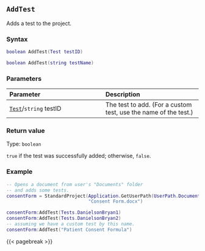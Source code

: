 ## `AddTest`

Adds a test to the project.

### Syntax {-}

``` .lua
boolean AddTest(Test testID)

boolean AddTest(string testName)
```

### Parameters {-}

**Parameter** | **Description**
| :-- | :-- |
| [`Test`](#test)/`string` testID | The test to add. (For a custom test, use the name of the test.) |

### Return value {-}

Type: `boolean`

`true` if the test was successfully added; otherwise, `false`.

### Example\index{Examples!adding tests} {-}

``` .lua
-- Opens a document from user's "Documents" folder
-- and adds some tests.
consentForm = StandardProject(Application.GetUserPath(UserPath.Documents) ..
                              "Consent Form.docx")

consentForm:AddTest(Tests.DanielsonBryan1)
consentForm:AddTest(Tests.DanielsonBryan2)
-- assuming we have a custom test by this name.
consentForm:AddTest("Patient Consent Formula")
```

{{< pagebreak >}}